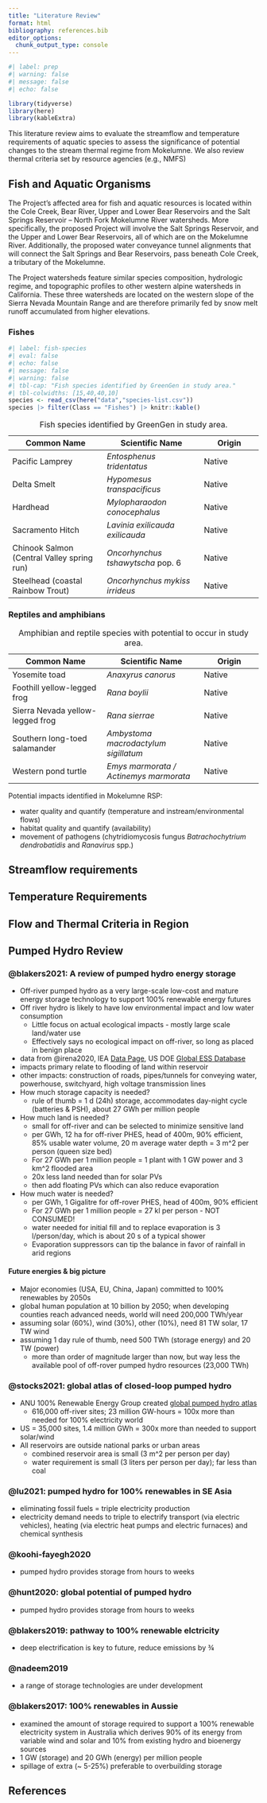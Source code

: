 ```yaml
---
title: "Literature Review"
format: html
bibliography: references.bib
editor_options: 
  chunk_output_type: console
---
```


```r
#| label: prep
#| warning: false
#| message: false
#| echo: false

library(tidyverse)
library(here)
library(kableExtra)
```

This literature review aims to evaluate the streamflow and temperature requirements of aquatic species to assess the significance of potential changes to the stream thermal regime from Mokelumne. We also review thermal criteria set by resource agencies (e.g., NMFS)

## Fish and Aquatic Organisms

The Project's affected area for fish and aquatic resources is located within the Cole Creek, Bear River, Upper and Lower Bear Reservoirs and the Salt Springs Reservoir -- North Fork Mokelumne River watersheds. More specifically, the proposed Project will involve the Salt Springs Reservoir, and the Upper and Lower Bear Reservoirs, all of which are on the Mokelumne River. Additionally, the proposed water conveyance tunnel alignments that will connect the Salt Springs and Bear Reservoirs, pass beneath Cole Creek, a tributary of the Mokelumne.

The Project watersheds feature similar species composition, hydrologic regime, and topographic profiles to other western alpine watersheds in California. These three watersheds are located on the western slope of the Sierra Nevada Mountain Range and are therefore primarily fed by snow melt runoff accumulated from higher elevations.

### Fishes

```r
#| label: fish-species
#| eval: false
#| echo: false
#| message: false
#| warning: false
#| tbl-cap: "Fish species identified by GreenGen in study area."
#| tbl-colwidths: [15,40,40,10]
species <- read_csv(here("data","species-list.csv"))
species |> filter(Class == "Fishes") |> knitr::kable()

```

| Common Name                                | Scientific Name                   | Origin |
|---------------------------|----------------------------|-----------------|
| Pacific Lamprey                            | *Entosphenus tridentatus*         | Native |
| Delta Smelt                                | *Hypomesus transpacificus*        | Native |
| Hardhead                                   | *Mylopharaodon conocephalus*      | Native |
| Sacramento Hitch                           | *Lavinia exilicauda exilicauda*   | Native |
| Chinook Salmon (Central Valley spring run) | *Oncorhynchus tshawytscha* pop. 6 | Native |
| Steelhead (coastal Rainbow Trout)          | *Oncorhynchus mykiss irrideus*    | Native |

: Fish species identified by GreenGen in study area.

### Reptiles and amphibians

| Common Name                      | Scientific Name                        | Origin |
|---------------------------|----------------------------|-----------------|
| Yosemite toad                    | *Anaxyrus canorus*                     | Native |
| Foothill yellow-legged frog      | *Rana boylii*                          | Native |
| Sierra Nevada yellow-legged frog | *Rana sierrae*                         | Native |
| Southern long-toed salamander    | *Ambystoma macrodactylum sigillatum*   | Native |
| Western pond turtle              | *Emys marmorata / Actinemys marmorata* | Native |

: Amphibian and reptile species with potential to occur in study area.

Potential impacts identified in Mokelumne RSP:

-   water quality and quantify (temperature and instream/environmental flows)
-   habitat quality and quantify (availability)
-   movement of pathogens (chytridiomycosis fungus *Batrachochytrium dendrobatidis* and *Ranavirus* spp.)

## Streamflow requirements

## Temperature Requirements

## Flow and Thermal Criteria in Region

## Pumped Hydro Review

### @blakers2021: A review of pumped hydro energy storage

-   Off-river pumped hydro as a very large-scale low-cost and mature energy storage technology to support 100% renewable energy futures
-   Off river hydro is likely to have low environmental impact and low water consumption
    -   Little focus on actual ecological impacts - mostly large scale land/water use
    -   Effectively says no ecological impact on off-river, so long as placed in benign place
-   data from @irena2020, IEA [Data Page](https://www.iea.org/data-and-statistics?country=WORLD&fuel=Energy%20supply&indicator=Electricity%20generation%20by%20source), US DOE [Global ESS Database](https://gesdb.sandia.gov/)
-   impacts primary relate to flooding of land within reservoir
-   other impacts: construction of roads, pipes/tunnels for conveying water, powerhouse, switchyard, high voltage transmission lines
-   How much storage capacity is needed?
    -   rule of thumb = 1 d (24h) storage, accommodates day-night cycle (batteries & PSH), about 27 GWh per million people
-   How much land is needed?
    -   small for off-river and can be selected to minimize sensitive land
    -   per GWh, 12 ha for off-river PHES, head of 400m, 90% efficient, 85% usable water volume, 20 m average water depth = 3 m\^2 per person (queen size bed)
    -   For 27 GWh per 1 million people = 1 plant with 1 GW power and 3 km\^2 flooded area
    -   20x less land needed than for solar PVs
    -   then add floating PVs which can also reduce evaporation
-   How much water is needed?
    -   per GWh, 1 Gigalitre for off-rover PHES, head of 400m, 90% efficient
    -   For 27 GWh per 1 million people = 27 kl per person - NOT CONSUMED!
    -   water needed for initial fill and to replace evaporation is 3 l/person/day, which is about 20 s of a typical shower
    -   Evaporation suppressors can tip the balance in favor of rainfall in arid regions

#### Future energies & big picture

-   Major economies (USA, EU, China, Japan) committed to 100% renewables by 2050s
-   global human population at 10 billion by 2050; when developing counties reach advanced needs, world will need 200,000 TWh/year
-   assuming solar (60%), wind (30%), other (10%), need 81 TW solar, 17 TW wind
-   assuming 1 day rule of thumb, need 500 TWh (storage energy) and 20 TW (power)
    -   more than order of magnitude larger than now, but way less the available pool of off-rover pumped hydro resources (23,000 TWh)

### @stocks2021: global atlas of closed-loop pumped hydro

-   ANU 100% Renewable Energy Group created [global pumped hydro atlas](https://re100.eng.anu.edu.au/index.html)
    -   616,000 off-river sites; 23 million GW-hours = 100x more than needed for 100% electricity world
-   US = 35,000 sites, 1.4 million GWh = 300x more than needed to support solar/wind
-   All reservoirs are outside national parks or urban areas
    -   combined reservoir area is small (3 m\^2 per person per day)
    -   water requirement is small (3 liters per person per day); far less than coal

### @lu2021: pumped hydro for 100% renewables in SE Asia

-   eliminating fossil fuels = triple electricity production
-   electricity demand needs to triple to electrify transport (via electric vehicles), heating (via electric heat pumps and electric furnaces) and chemical synthesis

### @koohi-fayegh2020

-   pumped hydro provides storage from hours to weeks

### @hunt2020: global potential of pumped hydro

-   pumped hydro provides storage from hours to weeks

### @blakers2019: pathway to 100% renewable elctricity

-   deep electrification is key to future, reduce emissions by ¾

### @nadeem2019

-   a range of storage technologies are under development

### @blakers2017: 100% renewables in Aussie

-   examined the amount of storage required to support a 100% renewable electricity system in Australia which derives 90% of its energy from variable wind and solar and 10% from existing hydro and bioenergy sources
-   1 GW (storage) and 20 GWh (energy) per million people
-   spillage of extra (\~ 5-25%) preferable to overbuilding storage

## References

::: {#refs}
:::
